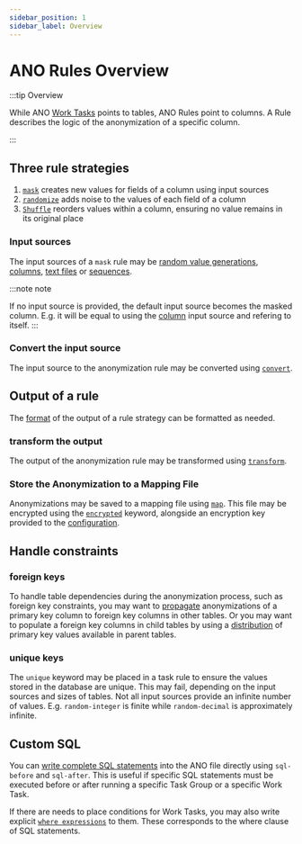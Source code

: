```yaml
---
sidebar_position: 1
sidebar_label: Overview
---
```


# ANO Rules Overview

:::tip Overview

While ANO [Work Tasks](../tasks/overview) points to tables, ANO Rules point to columns. A Rule describes the logic of the anonymization of a specific column.

:::

## Three rule strategies

1. [`mask`](./mask/overview) creates new values for fields of a column using input sources
2. [`randomize`](./randomize/overview) adds noise to the values of each field of a column
3. [`Shuffle`](./shuffle-rule) reorders values within a column, ensuring no value remains in its original place

### Input sources

The input sources of a `mask` rule may be [random value generations](./mask/random-integer), [columns](./mask/column), [text files](./mask/file) or [sequences](./mask/sequence).

:::note note

If no input source is provided, the default input source becomes the masked column. E.g. it will be equal to using the [column](./mask/column) input source and refering to itself.
:::

### Convert the input source

The input source to the anonymization rule may be converted using [`convert`](./convert).

## Output of a rule

The [format](./format-output) of the output of a rule strategy can be formatted as needed.

### transform the output

The output of the anonymization rule may be transformed using [`transform`](./transform).

### Store the Anonymization to a Mapping File

Anonymizations may be saved to a mapping file using [`map`](./map). This file may be encrypted using the [`encrypted`](map#encryption) keyword, alongside an encryption key provided to the [configuration](../ano-to-java/configure).

## Handle constraints

### foreign keys

To handle table dependencies during the anonymization process, such as foreign key constraints, you may want to [propagate](./propagate) anonymizations of a primary key column to foreign key columns in other tables.
Or you may want to populate a foreign key columns in child tables by using a [distribution](./distribute) of primary key values available in parent tables.

### unique keys

The `unique` keyword may be placed in a task rule to ensure the values stored in the database are unique. This may fail, depending on the input sources and sizes of tables. Not all input sources provide an infinite number of values. E.g. `random-integer` is finite while `random-decimal` is approximately infinite.

## Custom SQL

You can [write complete SQL statements](sql-before-after.mdx) into the ANO file directly using `sql-before` and `sql-after`. This is useful if specific SQL statements must be executed before or after running a specific Task Group or a specific Work Task.

If there are needs to place conditions for Work Tasks, you may also write explicit [`where expressions`](where-expressions) to them. These corresponds to the where clause of SQL statements.
